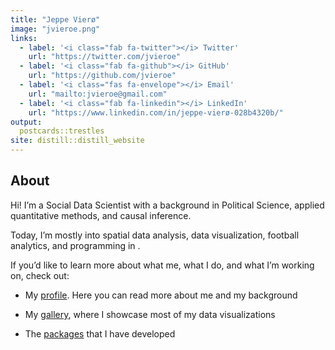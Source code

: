 ```yaml
---
title: "Jeppe Vierø"
image: "jvieroe.png"
links:
  - label: '<i class="fab fa-twitter"></i> Twitter'
    url: "https://twitter.com/jvieroe"
  - label: '<i class="fab fa-github"></i> GitHub'
    url: "https://github.com/jvieroe"
  - label: '<i class="fas fa-envelope"></i> Email'
    url: "mailto:jvieroe@gmail.com"
  - label: '<i class="fab fa-linkedin"></i> LinkedIn'
    url: "https://www.linkedin.com/in/jeppe-vierø-028b4320b/"
output:
  postcards::trestles
site: distill::distill_website
---
```


## About 
Hi! I'm a Social Data Scientist with a background in Political Science, applied quantitative methods, and causal inference.

Today, I'm mostly into spatial data analysis, data visualization, football analytics, and programming in <i class="fab fa-r-project"></i>.

If you'd like to learn more about what me, what I do, and what I'm working on, check out:

* My [profile](about.html). Here you can read more about me and my background

* My [gallery](tidytuesday.html), where I showcase most of my data visualizations

* The [<i class="fab fa-r-project"></i> packages](rpackages.html) that I have developed
